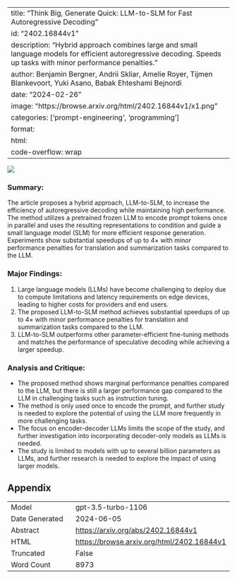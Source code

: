 
---
title: "Think Big, Generate Quick: LLM-to-SLM for Fast Autoregressive Decoding"
id: "2402.16844v1"
description: "Hybrid approach combines large and small language models for efficient autoregressive decoding. Speeds up tasks with minor performance penalties."
author: Benjamin Bergner, Andrii Skliar, Amelie Royer, Tijmen Blankevoort, Yuki Asano, Babak Ehteshami Bejnordi
date: "2024-02-26"
image: "https://browse.arxiv.org/html/2402.16844v1/x1.png"
categories: ['prompt-engineering', 'programming']
format:
  html:
    code-overflow: wrap
---

![](https://browse.arxiv.org/html/2402.16844v1/x1.png)

### Summary:
The article proposes a hybrid approach, LLM-to-SLM, to increase the efficiency of autoregressive decoding while maintaining high performance. The method utilizes a pretrained frozen LLM to encode prompt tokens once in parallel and uses the resulting representations to condition and guide a small language model (SLM) for more efficient response generation. Experiments show substantial speedups of up to 4× with minor performance penalties for translation and summarization tasks compared to the LLM.

### Major Findings:
1. Large language models (LLMs) have become challenging to deploy due to compute limitations and latency requirements on edge devices, leading to higher costs for providers and end users.
2. The proposed LLM-to-SLM method achieves substantial speedups of up to 4× with minor performance penalties for translation and summarization tasks compared to the LLM.
3. LLM-to-SLM outperforms other parameter-efficient fine-tuning methods and matches the performance of speculative decoding while achieving a larger speedup.

### Analysis and Critique:
- The proposed method shows marginal performance penalties compared to the LLM, but there is still a larger performance gap compared to the LLM in challenging tasks such as instruction tuning.
- The method is only used once to encode the prompt, and further study is needed to explore the potential of using the LLM more frequently in more challenging tasks.
- The focus on encoder-decoder LLMs limits the scope of the study, and further investigation into incorporating decoder-only models as LLMs is needed.
- The study is limited to models with up to several billion parameters as LLMs, and further research is needed to explore the impact of using larger models.

## Appendix

|          |          |
|----------|----------|
| Model     | gpt-3.5-turbo-1106       |
| Date Generated     | 2024-06-05       |
| Abstract | [https://arxiv.org/abs/2402.16844v1](https://arxiv.org/abs/2402.16844v1)        |
| HTML     | [https://browse.arxiv.org/html/2402.16844v1](https://browse.arxiv.org/html/2402.16844v1)       |
| Truncated       | False       |
| Word Count       | 8973       |